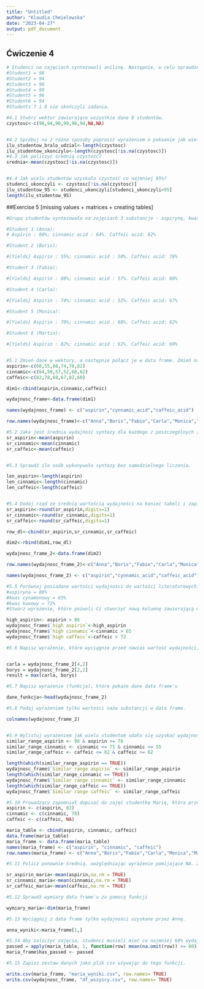 ```yaml
---
title: "Untitled"
author: "Klaudia Chmielewska"
date: "2023-04-27"
output: pdf_document
---
```


## Ćwiczenie 4

``` r

# Studenci na zajęciach syntezowali anilinę. Następnie, w celu sprawdzenia czystości wykonali analizę HPLC. Uzyskane wartości czystości:
#Student1 = 98
#Student2 = 94
#Student3 = 90
#Student4 = 99
#Student5 = 96
#Student6 = 94
#Students 7 i 8 nie skończyli zadania.

#4.1 Stwórz wektor zawierające wszystkie dane 8 studentów.
czystosc<-c(98,94,90,99,96,94,NA,NA)


#4.2 Spróbuj na 2 różne sposoby poprosić wyrażeniem o pokaanie jak wielu studentów ukończyło zadanie?
ilu_studentow_bralo_udzial<-length(czystosc)
ilu_studentow_skonczylo<-length(czystosc[!is.na(czystosc)])
#4.3 Jak policzyć średnią czystość?
srednia<-mean(czystosc[!is.na(czystosc)])


#4.4 Jak wielu studentów uzyskało czystość co najmniej 95%?
studenci_ukonczyli <- czystosc[!is.na(czystosc)]
ilu_studentow_95 <- studenci_ukonczyli[studenci_ukonczyli>95]
length(ilu_studentow_95)


```



##Exercise 5 [missing values + matrices + creating tables]

``` r

#Grupa studentów syntezowała na zajęciach 3 substancje - aspirynę, kwas cynamonowy i kawowy. Niżej podano wartości wydajności:

#Student 1 (Anna):  
# Aspirin : 60%; cinnamic acid : 64%. Caffeic acid: 82% 

#Student 2 (Boris):

#[Yields} Aspirin : 55%; cinnamic acid : 50%. Caffeic acid: 78% 

#Student 3 (Fabio):

#[Yields} Aspirin : 88%; cinnamic acid : 57%. Caffeic acid: 88% 

#Student 4 (Carla):

#[Yields} Aspirin : 74%; cinnamic acid : 52%. Caffeic acid: 67% 

#Student 5 (Monica):

#[Yields} Aspirin : 70%; cinnamic acid : 68%. Caffeic acid: 82% 

#Student 6 (Martin):

#[Yields} Aspirin : 82%; cinnamic acid : 62%. Caffeic acid: 60% 


#5.1 Zmień dane w wektory, a następnie połącz je w data frame. Zmień nazwy kolumn funkcją.
aspirin<-c(60,55,88,74,70,82)
cinnamic<-c(64,50,57,52,68,62)
caffeic<-c(82,78,88,67,82,60)

dim1<-cbind(aspirin,cinnamic,caffeic)

wydajnosc_frame<-data.frame(dim1)

names(wydajnosc_frame) <- c("aspirin","cynnamic_acid","caffeic_acid")

row.names(wydajnosc_frame)<-c("Anna","Boris","Fabio","Carla","Monica","Martin")

#5.2 Jaka jest średnia wydajność syntezy dla każdego z poszczególnych związków? Która jest najwyższa?
sr_aspirin<-mean(aspirin)
sr_cinnamic<-mean(cinnamic)
sr_caffeic<-mean(caffeic)


#5.3 Sprawdź ile osób wykonywało syntezy bez samodzielnego liczenia.

len_aspirin<-length(aspirin)
len_cinnamic<-length(cinnamic)
len_caffeic<-length(caffeic)


#5.4 Dodaj rząd ze średnią wartością wydajności na koniec tabeli i zapisz jako osobny data frame. Zrób to poprzez rbind.
sr_aspirin<-round(sr_aspirin,digits=1)
sr_cinnamic<-round(sr_cinnamic,digits=1)
sr_caffeic<-round(sr_caffeic,digits=1)

row_dl<-cbind(sr_aspirin,sr_cinnamic,sr_caffeic)

dim2<-rbind(dim1,row_dl)

wydajnosc_frame_2<-data.frame(dim2)

row.names(wydajnosc_frame_2)<-c("Anna","Boris","Fabio","Carla","Monica","Martin","srednia")

names(wydajnosc_frame_2) <- c("aspirin","cynnamic_acid","caffeic_acid")

#5.5 Porównaj posiadane wartości wydajności do wartości literaturowych:
#aspiryna = 86%
#kwas cynamonowy = 65%
#kwas kawowy = 72%
#Stwórz wyrażenie, które pozwoli Ci stworzyć nową kolumnę zawierającą warttości boolean dot. tego czy danemu studentowi udało się osiągnąć wyższą wartość niż ta literaturowa.

high_aspirin<- aspirin > 86
wydajnosc_frame$`high aspirin`<-high_aspirin
wydajnosc_frame$`high cinnamic`<-cinnamic > 65
wydajnosc_frame$`high caffeic`<-caffeic > 72

#5.6 Napisz wyrażenie, które wyciągnie przed nawias wartość wydajności, którą Carla uzyskała dla kwasu cynamonowego. Jaka byłaby wartość dla Borysa? Która jest większa? Napisz wyrażenie które to sprawdzi.


carla = wydajnosc_frame_2[4,2] 
borys = wydajnosc_frame_2[2,2] 
result = max(carla, borys)

#5.7 Napisz wyrażenie (funkcja), które pokaże dane data frame'u

dane_funkcja<-head(wydajnosc_frame_2)

#5.8 Podaj wyrażeniem tylko wartości nazw substancji w data frame.

colnames(wydajnosc_frame_2)


#5.9 Wylistuj wyrażeniem jak wielu studentom udało się uzyskać wydajność w bardfzo podobnym zakresie do literaturowego - maksymalnie 10% różnicy. Stwórz 3 dodatkowe kolumny odpowiadające na to pytanie i dodaj je do data frame.
similar_range_aspirin <- 96 & aspirin >= 76
similar_range_cinnamic <- cinnamic <= 75 & cinnamic >= 55
similar_range_caffeic <- caffeic <= 82 & caffeic >= 62

length(which(similar_range_aspirin == TRUE))
wydajnosc_frame$`Similar range aspirin` <- similar_range_aspirin
length(which(similar_range_cinnamic == TRUE))
wydajnosc_frame$`Similar range cinnamic` <- similar_range_cinnamic
length(which(similar_range_caffeic == TRUE))
wydajnosc_frame$`Similar range caffeic` <- similar_range_caffeic

#5.10 Prowadzący zapomniał dopisać do zajęć studentkę Marię, która przepisała się  innej grupy. Jak dodałbyś/dodałabyś jej dane syntez zakładając, że studentka wykonała tylko syntezę aspiryny i kwasu cynamonowego?
aspirin <- c(aspirin, 82)
cinnamic <- c(cinnamic, 78)
caffeic <- c(caffeic, NA)

maria_table <- cbind(aspirin, cinnamic, caffeic)
data.frame(maria_table)
maria_frame <- data.frame(maria_table)
names(maria_frame) <- c("aspirin", "cinnamic", "caffeic")
row.names(maria_frame) <- c("Anna","Boris","Fabio","Carla","Monica","Martin","Maria")

#5.11 Policz ponownie średnią, uwzględniając wyrażenie pomijające NA. Zbuduj 2 takie wyrażenia.

sr_aspirin_maria<-mean(aspirin,na.rm = TRUE)
sr_cinnamic_maria<-mean(cinnamic,na.rm = TRUE)
sr_caffeic_maria<-mean(caffeic,na.rm = TRUE)

#5.12 Sprawdź wymiary data frame'u za pomocą funkcji

wymiary_maria<-dim(maria_frame)

#5.13 Wyciągnij z data frame tylko wydajności uzyskane przez Annę.

anna_wyniki<-maria_frame[1,]

#5.14 Aby zaliczyć zajęcia, studenci musieli mieć co najmniej 60% wydajności z 3 syntez łącznie. Sprawdź który student zdał zajęcia i stwórz nową kolumnę z boolean values odpowiadającą na to pytanie. (Weź pod uwagę, że można zaliczyć zajęcia, nawet jeśli nie zrobiło się 1 syntezy)
passed = apply(maria_table, 1, function(row) mean(na.omit(row)) >= 60)
maria_frame$has_passed <- passed

#5.15 Zapisz zestaw danych jako plik csv używając do tego funkcji.

write.csv(maria_frame, "maria_wyniki.csv", row.names= TRUE)
write.csv(wydajnosc_frame, "df_wszyscy.csv", row.names= TRUE)


```

